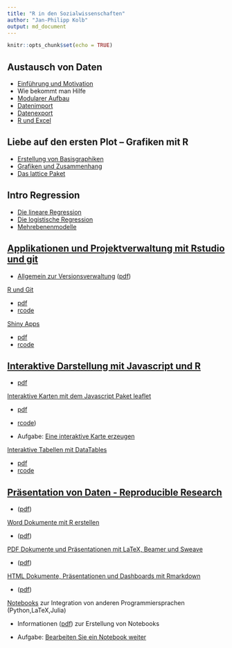 ```yaml
---
title: "R in den Sozialwissenschaften"
author: "Jan-Philipp Kolb"
output: md_document
---
```


```r
knitr::opts_chunk$set(echo = TRUE)
```


## Austausch von Daten

- [Einführung und Motivation](https://japhilko.github.io/RSocialScience/intro/) 
- Wie bekommt man Hilfe
- [Modularer Aufbau](https://github.com/Japhilko/RInterfaces/blob/master/tutorial/Aufgabe_Zusatzpakete.md)
- [Datenimport](https://japhilko.github.io/RSocialScience/import/) 
- [Datenexport](slides/Datenexport.md) 
- [R und Excel](slides/Rexcel.md) 

## Liebe auf den ersten Plot – Grafiken mit R	

- [Erstellung von Basisgraphiken](https://github.com/Japhilko/IntroR/blob/master/2017/slides/EinfacheGrafiken.md) 
- [Grafiken und Zusammenhang](https://github.com/Japhilko/IntroR/blob/master/2017/slides/Multidimensional.md)
- [Das lattice Paket](https://github.com/Japhilko/IntroR/blob/master/2017/slides/LatticePaket.md)   


## Intro Regression 

- [Die lineare Regression](https://github.com/Japhilko/IntroR/blob/master/2017/slides/LineareRegression.md)   
- [Die logistische Regression](https://github.com/Japhilko/IntroR/blob/master/2017/slides/logistischeRegression.md)   
- [Mehrebenenmodelle](slides/multilevel.html)

## [Applikationen und Projektverwaltung mit Rstudio und git](https://github.com/Japhilko/RInterfaces/blob/master/slides/RInterfaces_all2g_5.md) 

- [Allgemein zur Versionsverwaltung](slides/Versionsverwaltung.md) ([pdf](slides/Versionsverwaltung.pdf))


[R und Git](slides/Rgit.md) 

- [pdf](slides/Rgit.pdf)  
- [rcode](rcode/Rgit.R)

[Shiny Apps](slides/shiny.md) 

- [pdf](slides/shiny.pdf)   
- [rcode](rcode/shiny.R)


## [Interaktive Darstellung mit Javascript und R](https://github.com/Japhilko/RInterfaces/blob/master/slides/RInterfaces_all2g_3.md) 

- [pdf](slides/RInterfaces_all2g_3.pdf)

[Interaktive Karten mit dem Javascript Paket leaflet](https://github.com/Japhilko/RInterfaces/blob/master/slides/leaflet.md) 

- [pdf](slides/leaflet.pdf)   
- [rcode](rcode/leaflet.R))

- Aufgabe: [Eine interaktive Karte erzeugen](tutorial/Aufgabe_leaflet.md)

[Interaktive Tabellen mit DataTables](https://github.com/Japhilko/RInterfaces/blob/master/slides/DataTables.md) 

- [pdf](slides/DataTables.pdf)   
- [rcode](rcode/DataTables.R)


## [Präsentation von Daten - Reproducible Research](https://github.com/Japhilko/RInterfaces/blob/master/slides/RInterfaces_all2g_2.md) 

- ([pdf](slides/RInterfaces_all2g_2.pdf))

[Word Dokumente mit R erstellen](slides/R2word.md) 

- ([pdf](slides/R2word.pdf))

[PDF Dokumente und Präsentationen mit LaTeX, Beamer und Sweave](slides/R2pdf.md) 

- ([pdf](slides/R2pdf.pdf))

[HTML Dokumente, Präsentationen und Dashboards mit Rmarkdown](slides/Rmarkdown.md) 

- ([pdf](slides/Rmarkdown.pdf))

[Notebooks](slides/Notebooks.md) zur Integration von anderen Programmiersprachen (Python,LaTeX,Julia) 

- Informationen ([pdf](slides/Notebooks.pdf)) zur Erstellung von Notebooks 

- Aufgabe: [Bearbeiten Sie ein Notebook weiter](tutorial/Aufgabe_Notebook.md)

